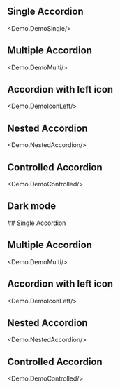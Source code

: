 
## Single Accordion
<Demo.DemoSingle/>


## Multiple Accordion
<Demo.DemoMulti/>


## Accordion with left icon
<Demo.DemoIconLeft/>

## Nested Accordion
<Demo.NestedAccordion/>

## Controlled Accordion
<Demo.DemoControlled/>

## Dark mode

<div className="bg-gray-950 text-white p-4 rounded-md flex flex-col gap-4" data-scheme="dark">
## Single Accordion
<Demo.DemoSingle/>


## Multiple Accordion
<Demo.DemoMulti/>


## Accordion with left icon
<Demo.DemoIconLeft/>

## Nested Accordion
<Demo.NestedAccordion/>

## Controlled Accordion
<Demo.DemoControlled/>
</div> 
